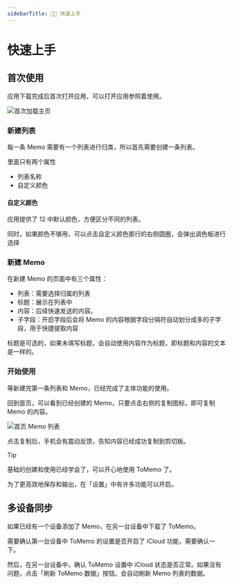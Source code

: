 ```yaml
---
sidebarTitle: 👋🏻 快速上手
---
```



# 快速上手

## 首次使用

应用下载完成后首次打开应用，可以打开应用参照着使用。

<Image src="/images/getting-started/first-load-homepage.png" alt="首次加载主页" width={300} height={300} />

### 新建列表

每一条 Memo 需要有一个列表进行归类，所以首先需要创建一条列表。

里面只有两个属性

- 列表名称
- 自定义颜色

#### 自定义颜色

应用提供了 12 中默认颜色，方便区分不同的列表。

同时，如果颜色不够用，可以点击自定义颜色那行的右侧圆圈，会弹出调色板进行选择

### 新建 Memo

在新建 Memo 的页面中有三个属性：

- 列表：需要选择归属的列表
- 标题：展示在列表中
- 内容：后续快速发送的内容。
- 子字段：开启字段后会将 Memo 的内容根据字段分隔符自动划分成多的子字段，用于快捷提取内容

标题是可选的，如果未填写标题，会自动使用内容作为标题，即标题和内容的文本是一样的。

### 开始使用

等新建完第一条列表和 Memo，已经完成了主体功能的使用。

回到首页，可以看到已经创建的 Memo，只要点击右侧的复制图标，即可复制 Memo 的内容。

<Image src="/images/getting-started/homepage-memo-rows.jpg" alt="首页 Memo 列表" width={300} height={300} />

点击复制后，手机会有震动反馈，告知内容已经成功复制到剪切板。

> [!TIP]
>
> 基础的创建和使用已经学会了，可以开心地使用 ToMemo 了。
>
> 为了更高效地保存和输出，在「设置」中有许多功能可以开启。
>

## 多设备同步

如果已经有一个设备添加了 Memo，在另一台设备中下载了 ToMemo。

需要确认第一台设备中 ToMemo 的设置是否开启了 iCloud 功能，需要确认一下。

然后，在另一台设备中，确认 ToMemo 设置中 iCloud 状态是否正常。如果没有问题，点击「刷新 ToMemo 数据」按钮。会自动刷新 Memo 列表的数据。
